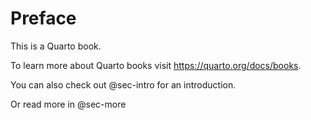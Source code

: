 # Preface {.unnumbered}

This is a Quarto book.

To learn more about Quarto books visit <https://quarto.org/docs/books>.

You can also check out @sec-intro for an introduction.

Or read more in @sec-more